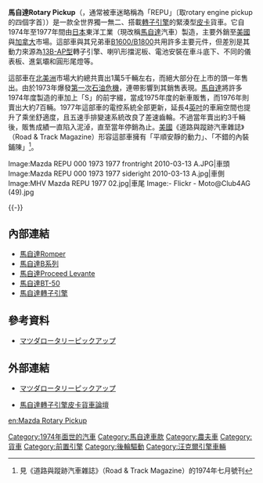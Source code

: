 {{noteTA
|T=zh-hans:马自达Rotary Pickup;zh-hk:萬事得Rotary Pickup;zh-tw:馬自達Rotary Pickup;
|1=zh-hans:马自达;zh-hk:萬事得;zh-tw:馬自達;
}}

{{Infobox Automobile
| image          = [[File:MHV_Mazda_REPU_1977_01.jpg|250px]]
| name           = 馬自達Rotary Pickup
| aka            = REPU
| manufacturer   = 馬自達
| parent_company = 
| production     = 1974年-1977年
| predecessor    = 
| successor      = 
| class          = 緊湊型[[皮卡|皮卡]]貨車
| layout         = [[前置後驅|FR]]
| platform       = 
| body_style     = 雙門[[皮卡|皮卡]]貨車
| engine         = 654c.c. X 2 [[馬自達轉子引擎#13B-AP型|13B-AP型]]轉子引擎
| transmission   = 四速手動排檔、三速自動排檔
| wheelbase      = 2,640mm
| length         = 4,394mm
| width          = 1,702mm
| height         = 1,550mm
| weight         = 1,285kg-1,292kg
| ftrack         = 1,448mm
| rtrack         = 1,422mm
| fuel_economy   = 
| fuel_capacity  = 
| related        = 馬自達B1600/B1800
| similar        = 
| designer       = 
}}

'''馬自達Rotary Pickup'''（{{lang-ja|マツダ・ロータリーピックアップ}}，通常被車迷略稱為「REPU」〔取rotary engine pickup的四個字首〕）是一款全世界獨一無二、搭載[[馬自達轉子引擎|轉子引擎]]的緊湊型[[皮卡|皮卡]]貨車。它自1974年至1977年間由[[日本|日本]]東洋工業（現改稱[[馬自達|馬自達]]汽車）製造，主要外銷至[[美國|美國]]與[[加拿大|加拿大]]市場。這部車與其兄弟車[[馬自達B系列#第三代（1971年-1978年）|B1600/B1800]]共用許多主要元件，但差別是其動力來源為[[馬自達轉子引擎#13B-AP型|13B-AP型]]轉子引擎、喇叭形擋泥板、電池安裝在車斗底下、不同的儀表板、進氣壩和圓形尾燈等。

這部車在[[北美洲|北美洲]]市場大約總共賣出1萬5千輛左右，而絕大部分在上市的頭一年售出。由於1973年爆發[[第一次石油危機|第一次石油危機]]，連帶影響到其銷售表現。[[馬自達|馬自達]]將許多1974年度製造的車加上「S」的前字綴，當成1975年度的新車販售，而1976年則賣出大約7百輛。1977年這部車的電控系統全部更新，延長4[[英吋|英吋]]的車廂空間也提升了乘坐舒適度，且五速手排變速系統改良了差速齒輪。不過當年賣出約3千輛後，販售成績一直陷入泥淖，直至當年停銷為止。[[美國|美國]]《道路與蹤跡汽車雜誌》（Road & Track Magazine）形容這部車擁有「平順安靜的動力」、「不錯的內裝鋪陳」<ref>見《道路與蹤跡汽車雜誌》（Road & Track Magazine）的1974年七月號刊</ref>。

<gallery>
Image:Mazda REPU 000 1973 1977 frontright 2010-03-13 A.JPG|車頭
Image:Mazda REPU 000 1973 1977 sideright 2010-03-13 A.jpg|車側
Image:MHV Mazda REPU 1977 02.jpg|車尾
Image:- Flickr - Moto@Club4AG (49).jpg
</gallery>
{{-}}

== 內部連結 ==
* [[馬自達Romper|馬自達Romper]]
* [[馬自達B系列|馬自達B系列]]
* [[馬自達Proceed_Levante|馬自達Proceed Levante]]
* [[馬自達BT-50|馬自達BT-50]]
* [[馬自達轉子引擎|馬自達轉子引擎]]

== 參考資料 ==
* {{ja}}[http://blogs.yahoo.co.jp/rara1735/5439072.html マツダロータリーピックアップ]
{{reflist}}

== 外部連結 ==
* {{ja}}[http://blogs.yahoo.co.jp/rara1735/5439072.html マツダロータリーピックアップ]
* {{en}}[http://www.mazdarepu.com/ 馬自達轉子引擎皮卡貨車論壇] {{Wayback|url=http://www.mazdarepu.com/ |date=20210309195006 }}

{{Mazda early}}
{{Mazda RX}}

[[Category:1974年面世的汽車|Category:1974年面世的汽車]]
[[Category:馬自達車款|Category:馬自達車款]]
[[Category:農夫車|Category:農夫車]]
[[Category:貨車|Category:貨車]]
[[Category:前置引擎|Category:前置引擎]]
[[Category:後輪驅動|Category:後輪驅動]]
[[Category:汪克爾引擎車輛|Category:汪克爾引擎車輛]]

[[en:Mazda_Rotary_Pickup|en:Mazda Rotary Pickup]]